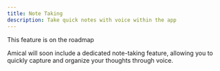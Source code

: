 ```yaml
---
title: Note Taking
description: Take quick notes with voice within the app
---
```


<Callout title="Coming soon">This feature is on the roadmap</Callout>

Amical will soon include a dedicated note-taking feature, allowing you to quickly capture and organize your thoughts through voice.
